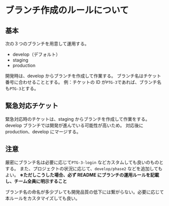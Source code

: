 # ブランチ作成のルールについて

## 基本

次の３つのブランチを用意して運用する。

- develop（デフォルト）
- staging
- production

開発時は、develop からブランチを作成して作業する。
ブランチ名はチケット番号に合わせることとする。
例：チケットの ID が`PTG-3`であれば、ブランチ名も`PTG-3`とする。

## 緊急対応チケット

緊急対応時のチケットは、staging からブランチを作成して作業をする。
develop ブランチでは開発が進んでいる可能性が高いため。
対応後に production、develop にマージする。

## 注意

厳密にブランチ名は必要に応じて`PTG-3-login` などカスタムしても良いのものとする。
また、プロジェクトの状況に応じて、`develop/phase2` などを追加してもよい。
**※ただしこうした場合、必ず README にブランチの運用ルールを記載し、チーム全員に明示すること**

<Info>
  ブランチ名の命名が多少ブレても開発品質の低下には繋がらない。必要に応じて本ルールをカスタマイズしても良い。
</Info>
